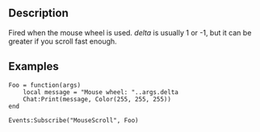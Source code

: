 {{Lua/Event|
  arguments = number delta
}}

==Description==

Fired when the mouse wheel is used. ''delta'' is usually 1 or -1, but it can be greater if you scroll fast enough.

==Examples==

<syntaxhighlight>
Foo = function(args)
	local message = "Mouse wheel: "..args.delta
	Chat:Print(message, Color(255, 255, 255))
end

Events:Subscribe("MouseScroll", Foo)
</syntaxhighlight>